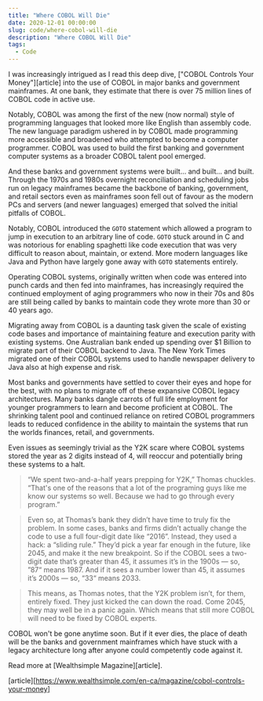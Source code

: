 ```yaml
---
title: "Where COBOL Will Die"
date: 2020-12-01 00:00:00
slug: code/where-cobol-will-die
description: "Where COBOL Will Die"
tags:
  - Code
---
```


I was increasingly intrigued as I read this deep dive, ["COBOL Controls Your Money"][article] into the use of COBOL in major banks and government mainframes. At one bank, they estimate that there is over 75 million lines of COBOL code in active use.

Notably, COBOL was among the first of the new (now normal) style of programming languages that looked more like English than assembly code. The new language paradigm ushered in by COBOL made programming more accessible and broadened who attempted to become a computer programmer. COBOL was used to build the first banking and government computer systems as a broader COBOL talent pool emerged.

And these banks and government systems were built... and built... and built. Through the 1970s and 1980s overnight reconciliation and scheduling jobs run on legacy mainframes became the backbone of banking, government, and retail sectors even as mainframes soon fell out of favour as the modern PCs and servers (and newer languages) emerged that solved the initial pitfalls of COBOL.

Notably, COBOL introduced the `GOTO` statement which allowed a program to jump in execution to an arbitrary line of code. `GOTO` stuck around in C and was notorious for enabling spaghetti like code execution that was very difficult to reason about, maintain, or extend. More modern languages like Java and Python have largely gone away with `GOTO` statements entirely.

Operating COBOL systems, originally written when code was entered into punch cards and then fed into mainframes, has increasingly required the continued employment of aging programmers who now in their 70s and 80s are still being called by banks to maintain code they wrote more than 30 or 40 years ago.

Migrating away from COBOL is a daunting task given the scale of existing code bases and importance of maintaining feature and execution parity with existing systems. One Australian bank ended up spending over $1 Billion to migrate part of their COBOL backend to Java. The New York Times migrated one of their COBOL systems used to handle newspaper delivery to Java also at high expense and risk.

Most banks and governments have settled to cover their eyes and hope for the best, with no plans to migrate off of these expansive COBOL legacy architectures. Many banks dangle carrots of full life employment for younger programmers to learn and become proficient at COBOL. The shrinking talent pool and continued reliance on retired COBOL programmers leads to reduced confidence in the ability to maintain the systems that run the worlds finances, retail, and governments.

Even issues as seemingly trivial as the Y2K scare where COBOL systems stored the year as 2 digits instead of 4, will reoccur and potentially bring these systems to a halt.

> “We spent two-and-a-half years prepping for Y2K,” Thomas chuckles. “That's one of the reasons that a lot of the programing guys like me know our systems so well. Because we had to go through every program.”

> Even so, at Thomas’s bank they didn’t have time to truly fix the problem. In some cases, banks and firms didn’t actually change the code to use a full four-digit date like “2016”. Instead, they used a hack: a “sliding rule.” They’d pick a year far enough in the future, like 2045, and make it the new breakpoint. So if the COBOL sees a two-digit date that’s greater than 45, it assumes it’s in the 1900s — so, ”87“ means 1987. And if it sees a number lower than 45, it assumes it’s 2000s — so, “33“ means 2033.

> This means, as Thomas notes, that the Y2K problem isn’t, for them, entirely fixed. They just kicked the can down the road. Come 2045, they may well be in a panic again. Which means that still more COBOL will need to be fixed by COBOL experts.

COBOL won't be gone anytime soon. But if it ever dies, the place of death will be the banks and government mainframes which have stuck with a legacy architecture long after anyone could competently code against it.

Read more at [Wealthsimple Magazine][article].

[article][https://www.wealthsimple.com/en-ca/magazine/cobol-controls-your-money]
